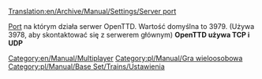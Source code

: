 [[Translation:en/Archive/Manual/Settings/Server port]]


[[pl/Manual/Port|Port]] na którym działa serwer OpenTTD. Wartość domyślna to 3979. (Używa 3978, aby skontaktować się z serwerem głównym)
'''OpenTTD używa TCP i UDP'''
[[Category:en/Manual/Multiplayer]][[Category:pl/Manual/Gra wieloosobowa]]
<!--[[Category:Settings & Preferences]]-->[[Category:pl/Manual/Base Set/Trains/Ustawienia]]
<!--{{OpenTTD-Patch-Stub}}-->{{pl/Wiki/Szkic}}